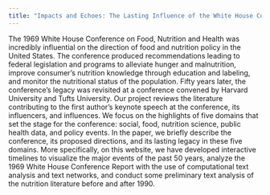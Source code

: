 ```yaml
---
title: "Impacts and Echoes: The Lasting Influence of the White House Conference on Food, Nutrition and Health"
---
```


The 1969 White House Conference on Food, Nutrition and Health was incredibly influential on the direction of food and nutrition policy in the United States. The conference produced recommendations leading to federal legislation and programs to alleviate hunger and malnutrition, improve consumer’s nutrition knowledge through education and labeling, and monitor the nutritional status of the population. Fifty years later, the conference’s legacy was revisited at a conference convened by Harvard University and Tufts University. Our project reviews the literature contributing to the first author’s keynote speech at the conference, its influencers, and influences. We focus on the highlights of five domains that set the stage for the conference: social, food, nutrition science, public health data, and policy events. In the paper, we briefly describe the conference, its proposed directions, and its lasting legacy in these five domains. More specifically, on this website, we have developed interactive timelines to visualize the major events of the past 50 years, analyze the 1969 White House Conference Report with the use of computational text analysis and text networks, and conduct some preliminary text analysis of the nutrition literature before and after 1990. 